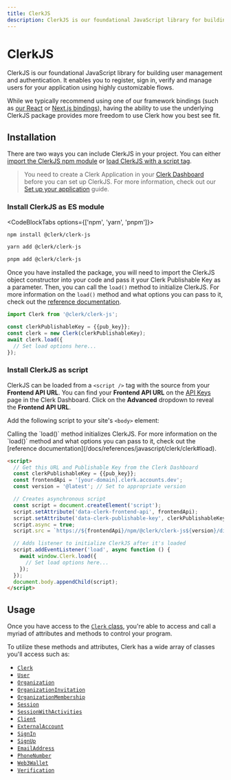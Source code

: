 ```yaml
---
title: ClerkJS
description: ClerkJS is our foundational JavaScript library for building user management and authentication. It enables you to register, sign in, verify and manage users for your application using highly customizable flows.
---
```


# ClerkJS

ClerkJS is our foundational JavaScript library for building user management and authentication. It enables you to register, sign in, verify and manage users for your application using highly customizable flows.

While we typically recommend using one of our framework bindings (such as [our React](/docs/quickstarts/react) or [Next.js bindings](/docs/quickstarts/nextjs)), having the ability to use the underlying ClerkJS package provides more freedom to use Clerk how you best see fit.

## Installation

There are two ways you can include ClerkJS in your project. You can either [import the ClerkJS npm module](#install-clerk-js-as-es-module) or [load ClerkJS with a script tag](#install-clerk-js-as-script).

> You need to create a Clerk Application in your [Clerk Dashboard](https://dashboard.clerk.com/) before you can set up ClerkJS. For more information, check out our [Set up your application](/docs/quickstarts/setup-clerk) guide.

### Install ClerkJS as ES module

<CodeBlockTabs options={['npm', 'yarn', 'pnpm']}>
  ```bash filename="terminal"
  npm install @clerk/clerk-js
  ```

  ```bash filename="terminal"
  yarn add @clerk/clerk-js
  ```

  ```bash filename="terminal"
  pnpm add @clerk/clerk-js
  ```
</CodeBlockTabs>

Once you have installed the package, you will need to import the ClerkJS object constructor into your code and pass it your Clerk Publishable Key as a parameter. Then, you can call the `load()` method to initialize ClerkJS. For more information on the `load()` method and what options you can pass to it, check out the [reference documentation](/docs/references/javascript/clerk/clerk#load).

<InjectKeys>

```js
import Clerk from '@clerk/clerk-js';

const clerkPublishableKey = {{pub_key}};
const clerk = new Clerk(clerkPublishableKey);
await clerk.load({
  // Set load options here...
});
```

</InjectKeys>

### Install ClerkJS as script

ClerkJS can be loaded from a `<script />` tag with the source from your **Frontend API URL**. You can find your **Frontend API URL** on the [API Keys](https://dashboard.clerk.com/last-active?path=api-keys) page in the Clerk Dashboard. Click on the **Advanced** dropdown to reveal the **Frontend API URL**.

Add the following script to your site's `<body>` element:

<Callout type="info">
  Calling the `load()` method initializes ClerkJS. For more information on the `load()` method and what options you can pass to it, check out the [reference documentation](/docs/references/javascript/clerk/clerk#load).
</Callout>

<InjectKeys>

```html
<script>
  // Get this URL and Publishable Key from the Clerk Dashboard
  const clerkPublishableKey = {{pub_key}};
  const frontendApi = '[your-domain].clerk.accounts.dev';
  const version = '@latest'; // Set to appropriate version

  // Creates asynchronous script
  const script = document.createElement('script');
  script.setAttribute('data-clerk-frontend-api', frontendApi);
  script.setAttribute('data-clerk-publishable-key', clerkPublishableKey);
  script.async = true;
  script.src = `https://${frontendApi}/npm/@clerk/clerk-js${version}/dist/clerk.browser.js`;

  // Adds listener to initialize ClerkJS after it's loaded
  script.addEventListener('load', async function () {
    await window.Clerk.load({
      // Set load options here...
    });
  });
  document.body.appendChild(script);
</script>
```

</InjectKeys>

## Usage

Once you have access to the [`Clerk` class](/docs/references/javascript/clerk/clerk), you're able to access and call a myriad of attributes and methods to control your program.

To utilize these methods and attributes, Clerk has a wide array of classes you'll access such as:

- [`Clerk`](/docs/references/javascript/clerk/clerk)
- [`User`](/docs/references/javascript/user/user)
- [`Organization`](/docs/references/javascript/organization/organization)
- [`OrganizationInvitation`](/docs/references/javascript/organization-invitation)
- [`OrganizationMembership`](/docs/references/javascript/organization-membership)
- [`Session`](/docs/references/javascript/session)
- [`SessionWithActivities`](/docs/references/javascript/session-with-activities)
- [`Client`](/docs/references/javascript/client)
- [`ExternalAccount`](/docs/references/javascript/external-account)
- [`SignIn`](/docs/references/javascript/sign-in/sign-in)
- [`SignUp`](/docs/references/javascript/sign-up/sign-up)
- [`EmailAddress`](/docs/references/javascript/email-address/email-address)
- [`PhoneNumber`](/docs/references/javascript/phone-number/phone-number)
- [`Web3Wallet`](/docs/references/javascript/web3-wallet/web3-wallet)
- [`Verification`](/docs/references/javascript/verification)
